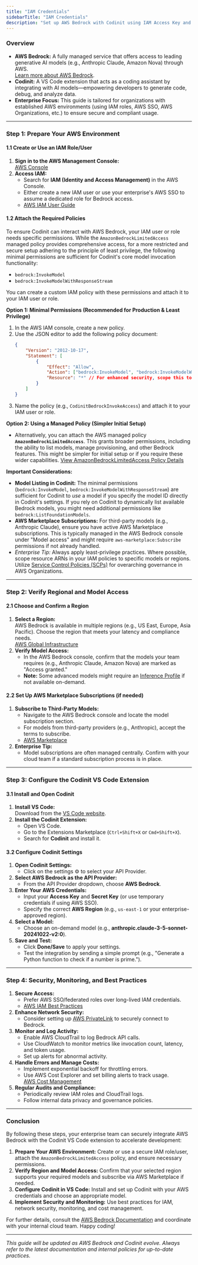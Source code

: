 ```yaml
---
title: "IAM Credentials"
sidebarTitle: "IAM Credentials"
description: "Set up AWS Bedrock with Codinit using IAM Access Key and Secret Key credentials. Best for enterprise environments with established IAM policies."
---
```


### Overview

-   **AWS Bedrock:** A fully managed service that offers access to leading generative AI models (e.g., Anthropic Claude, Amazon Nova) through AWS.\
    [Learn more about AWS Bedrock](https://docs.aws.amazon.com/bedrock/latest/userguide/what-is-bedrock.html).
-   **Codinit:** A VS Code extension that acts as a coding assistant by integrating with AI models—empowering developers to generate code, debug, and analyze data.
-   **Enterprise Focus:** This guide is tailored for organizations with established AWS environments (using IAM roles, AWS SSO, AWS Organizations, etc.) to ensure secure and compliant usage.

---

### Step 1: Prepare Your AWS Environment

#### 1.1 Create or Use an IAM Role/User

1. **Sign in to the AWS Management Console:**\
   [AWS Console](https://aws.amazon.com/console/)
2. **Access IAM:**
    - Search for **IAM (Identity and Access Management)** in the AWS Console.
    - Either create a new IAM user or use your enterprise's AWS SSO to assume a dedicated role for Bedrock access.
    - [AWS IAM User Guide](https://docs.aws.amazon.com/IAM/latest/UserGuide/introduction.html)

#### 1.2 Attach the Required Policies

To ensure Codinit can interact with AWS Bedrock, your IAM user or role needs specific permissions. While the `AmazonBedrockLimitedAccess` managed policy provides comprehensive access, for a more restricted and secure setup adhering to the principle of least privilege, the following minimal permissions are sufficient for Codinit's core model invocation functionality:

-   `bedrock:InvokeModel`
-   `bedrock:InvokeModelWithResponseStream`

You can create a custom IAM policy with these permissions and attach it to your IAM user or role.

**Option 1: Minimal Permissions (Recommended for Production & Least Privilege)**

1.  In the AWS IAM console, create a new policy.
2.  Use the JSON editor to add the following policy document:
    ```json
    {
    	"Version": "2012-10-17",
    	"Statement": [
    		{
    			"Effect": "Allow",
    			"Action": ["bedrock:InvokeModel", "bedrock:InvokeModelWithResponseStream"],
    			"Resource": "*" // For enhanced security, scope this to specific model ARNs if possible.
    		}
    	]
    }
    ```
3.  Name the policy (e.g., `CodinitBedrockInvokeAccess`) and attach it to your IAM user or role.

**Option 2: Using a Managed Policy (Simpler Initial Setup)**

-   Alternatively, you can attach the AWS managed policy **`AmazonBedrockLimitedAccess`**. This grants broader permissions, including the ability to list models, manage provisioning, and other Bedrock features. This might be simpler for initial setup or if you require these wider capabilities.
    [View AmazonBedrockLimitedAccess Policy Details](https://docs.aws.amazon.com/bedrock/latest/userguide/security-iam.html)

**Important Considerations:**

-   **Model Listing in Codinit:** The minimal permissions (`bedrock:InvokeModel`, `bedrock:InvokeModelWithResponseStream`) are sufficient for Codinit to _use_ a model if you specify the model ID directly in Codinit's settings. If you rely on Codinit to dynamically list available Bedrock models, you might need additional permissions like `bedrock:ListFoundationModels`.
-   **AWS Marketplace Subscriptions:** For third-party models (e.g., Anthropic Claude), ensure you have active AWS Marketplace subscriptions. This is typically managed in the AWS Bedrock console under "Model access" and might require `aws-marketplace:Subscribe` permissions if not already handled.
-   _Enterprise Tip:_ Always apply least-privilege practices. Where possible, scope resource ARNs in your IAM policies to specific models or regions. Utilize [Service Control Policies (SCPs)](https://docs.aws.amazon.com/organizations/latest/userguide/orgs_manage_policies_scps.html) for overarching governance in AWS Organizations.

---

### Step 2: Verify Regional and Model Access

#### 2.1 Choose and Confirm a Region

1. **Select a Region:**\
   AWS Bedrock is available in multiple regions (e.g., US East, Europe, Asia Pacific). Choose the region that meets your latency and compliance needs.\
   [AWS Global Infrastructure](https://aws.amazon.com/about-aws/global-infrastructure/regions_az/)
2. **Verify Model Access:**
    - In the AWS Bedrock console, confirm that the models your team requires (e.g., Anthropic Claude, Amazon Nova) are marked as "Access granted."
    - **Note:** Some advanced models might require an [Inference Profile](https://docs.aws.amazon.com/bedrock/latest/userguide/inference-profiles-support.html) if not available on-demand.

#### 2.2 Set Up AWS Marketplace Subscriptions (if needed)

1. **Subscribe to Third-Party Models:**
    - Navigate to the AWS Bedrock console and locate the model subscription section.
    - For models from third-party providers (e.g., Anthropic), accept the terms to subscribe.
    - [AWS Marketplace](https://aws.amazon.com/marketplace/)
2. **Enterprise Tip:**
    - Model subscriptions are often managed centrally. Confirm with your cloud team if a standard subscription process is in place.

---

### Step 3: Configure the Codinit VS Code Extension

#### 3.1 Install and Open Codinit

1. **Install VS Code:**\
   Download from the [VS Code website](https://code.visualstudio.com/).
2. **Install the Codinit Extension:**
    - Open VS Code.
    - Go to the Extensions Marketplace (`Ctrl+Shift+X` or `Cmd+Shift+X`).
    - Search for **Codinit** and install it.

#### 3.2 Configure Codinit Settings

1. **Open Codinit Settings:**
    - Click on the settings ⚙️ to select your API Provider.
2. **Select AWS Bedrock as the API Provider:**
    - From the API Provider dropdown, choose **AWS Bedrock**.
3. **Enter Your AWS Credentials:**
    - Input your **Access Key** and **Secret Key** (or use temporary credentials if using AWS SSO).
    - Specify the correct **AWS Region** (e.g., `us-east-1` or your enterprise-approved region).
4. **Select a Model:**
    - Choose an on-demand model (e.g., **anthropic.claude-3-5-sonnet-20241022-v2:0**).
5. **Save and Test:**
    - Click **Done/Save** to apply your settings.
    - Test the integration by sending a simple prompt (e.g., "Generate a Python function to check if a number is prime.").

---

### Step 4: Security, Monitoring, and Best Practices

1. **Secure Access:**
    - Prefer AWS SSO/federated roles over long-lived IAM credentials.
    - [AWS IAM Best Practices](https://docs.aws.amazon.com/IAM/latest/UserGuide/best-practices.html)
2. **Enhance Network Security:**
    - Consider setting up [AWS PrivateLink](https://docs.aws.amazon.com/vpc/latest/userguide/endpoint-services-overview.html) to securely connect to Bedrock.
3. **Monitor and Log Activity:**
    - Enable AWS CloudTrail to log Bedrock API calls.
    - Use CloudWatch to monitor metrics like invocation count, latency, and token usage.
    - Set up alerts for abnormal activity.
4. **Handle Errors and Manage Costs:**
    - Implement exponential backoff for throttling errors.
    - Use AWS Cost Explorer and set billing alerts to track usage.\
      [AWS Cost Management](https://docs.aws.amazon.com/cost-management/latest/userguide/what-is-aws-cost-management.html)
5. **Regular Audits and Compliance:**
    - Periodically review IAM roles and CloudTrail logs.
    - Follow internal data privacy and governance policies.

---

### Conclusion

By following these steps, your enterprise team can securely integrate AWS Bedrock with the Codinit VS Code extension to accelerate development:

1. **Prepare Your AWS Environment:** Create or use a secure IAM role/user, attach the `AmazonBedrockLimitedAccess` policy, and ensure necessary permissions.
2. **Verify Region and Model Access:** Confirm that your selected region supports your required models and subscribe via AWS Marketplace if needed.
3. **Configure Codinit in VS Code:** Install and set up Codinit with your AWS credentials and choose an appropriate model.
4. **Implement Security and Monitoring:** Use best practices for IAM, network security, monitoring, and cost management.

For further details, consult the [AWS Bedrock Documentation](https://docs.aws.amazon.com/bedrock/latest/userguide/what-is-bedrock.html) and coordinate with your internal cloud team. Happy coding!

---

_This guide will be updated as AWS Bedrock and Codinit evolve. Always refer to the latest documentation and internal policies for up-to-date practices._
